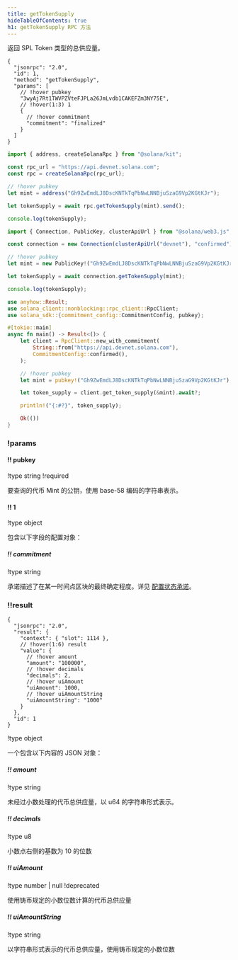 ```yaml
---
title: getTokenSupply
hideTableOfContents: true
h1: getTokenSupply RPC 方法
---
```


返回 SPL Token 类型的总供应量。

<APIMethod>

```jsonc !!request curl
{
  "jsonrpc": "2.0",
  "id": 1,
  "method": "getTokenSupply",
  "params": [
    // !hover pubkey
    "3wyAj7Rt1TWVPZVteFJPLa26JmLvdb1CAKEFZm3NY75E",
    // !hover(1:3) 1
    {
      // !hover commitment
      "commitment": "finalized"
    }
  ]
}
```

```ts !!request title="Kit"
import { address, createSolanaRpc } from "@solana/kit";

const rpc_url = "https://api.devnet.solana.com";
const rpc = createSolanaRpc(rpc_url);

// !hover pubkey
let mint = address("Gh9ZwEmdLJ8DscKNTkTqPbNwLNNBjuSzaG9Vp2KGtKJr");

let tokenSupply = await rpc.getTokenSupply(mint).send();

console.log(tokenSupply);
```

```ts !!request title="web3.js"
import { Connection, PublicKey, clusterApiUrl } from "@solana/web3.js";

const connection = new Connection(clusterApiUrl("devnet"), "confirmed");

// !hover pubkey
let mint = new PublicKey!("Gh9ZwEmdLJ8DscKNTkTqPbNwLNNBjuSzaG9Vp2KGtKJr");

let tokenSupply = await connection.getTokenSupply(mint);

console.log(tokenSupply);
```

```rs !!request title="Rust"
use anyhow::Result;
use solana_client::nonblocking::rpc_client::RpcClient;
use solana_sdk::{commitment_config::CommitmentConfig, pubkey};

#[tokio::main]
async fn main() -> Result<()> {
    let client = RpcClient::new_with_commitment(
        String::from("https://api.devnet.solana.com"),
        CommitmentConfig::confirmed(),
    );

    // !hover pubkey
    let mint = pubkey!("Gh9ZwEmdLJ8DscKNTkTqPbNwLNNBjuSzaG9Vp2KGtKJr");

    let token_supply = client.get_token_supply(&mint).await?;

    println!("{:#?}", token_supply);

    Ok(())
}
```

### !params

#### !! pubkey

!type string
!required

要查询的代币 Mint 的公钥，使用 base-58 编码的字符串表示。

#### !! 1

!type object

包含以下字段的配置对象：

##### !! commitment

!type string

承诺描述了在某一时间点区块的最终确定程度。详见
[配置状态承诺](/docs/rpc#configuring-state-commitment)。

### !!result

```jsonc !response
{
  "jsonrpc": "2.0",
  "result": {
    "context": { "slot": 1114 },
    // !hover(1:6) result
    "value": {
      // !hover amount
      "amount": "100000",
      // !hover decimals
      "decimals": 2,
      // !hover uiAmount
      "uiAmount": 1000,
      // !hover uiAmountString
      "uiAmountString": "1000"
    }
  },
  "id": 1
}
```

!type object

一个包含以下内容的 JSON 对象：

##### !! amount

!type string

未经过小数处理的代币总供应量，以 u64 的字符串形式表示。

##### !! decimals

!type u8

小数点右侧的基数为 10 的位数

##### !! uiAmount

!type number | null
!deprecated

使用铸币规定的小数位数计算的代币总供应量

##### !! uiAmountString

!type string

以字符串形式表示的代币总供应量，使用铸币规定的小数位数

</APIMethod>
